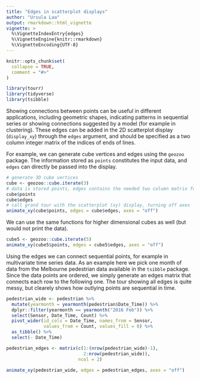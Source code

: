 ```yaml
---
title: "Edges in scatterplot displays"
author: "Ursula Laa"
output: rmarkdown::html_vignette
vignette: >
  %\VignetteIndexEntry{edges}
  %\VignetteEngine{knitr::rmarkdown}
  %\VignetteEncoding{UTF-8}
---
```


```r
knitr::opts_chunk$set(
  collapse = TRUE,
  comment = "#>"
)
```

```r
library(tourr)
library(tidyverse)
library(tsibble)
```

Showing connections between points can be useful in different applications, including geometric shapes, indicating patterns in sequential series or showing connections suggested by a model (for example in clustering). These edges can be added in the 2D scatterplot display (`display_xy`) through the `edges` argument, and should be specified as a two column integer matrix of the indices of ends of lines.

For example, we can generate cube vertices and edges using the `geozoo` package. The information stored as `points` constitutes the input data, and `edges` can directly be passed into the display.

```r
# generate 3D cube vertices
cube <- geozoo::cube.iterate(3)
# data is stored points, edges contains the needed two column matrix for connecting points
cube$points
cube$edges
# call grand tour with the scatterplot (xy) display, turning off axes
animate_xy(cube$points, edges = cube$edges, axes = "off")
```

We can use the same functions for higher dimensional cubes as well (but would not print the data).

```r
cube5 <- geozoo::cube.iterate(5)
animate_xy(cube5$points, edges = cube5$edges, axes = "off")
```

Using the edges we can connect sequential points, for example in multivariate time series data. As an example here we pick one month of data from the Melbourne pedestrian data available in the `tsibble` package. Since the data points are ordered, we simply generate an edges matrix that connects each row to the following one. The tour showing all edges is quite messy, but clearely shows how outlying points are sequential in time.

```r
pedestrian_wide <- pedestrian %>%
  mutate(yearmonth = yearmonth(pedestrian$Date_Time)) %>%
  dplyr::filter(yearmonth == yearmonth("2016 Feb")) %>%
  select(Sensor, Date_Time, Count) %>%
  pivot_wider(id_cols = Date_Time, names_from = Sensor,
              values_from = Count, values_fill = 0) %>%
  as_tibble() %>%
  select(- Date_Time)

pedestrian_edges <- matrix(c(1:(nrow(pedestrian_wide)-1),
                             2:nrow(pedestrian_wide)),
                           ncol = 2)

animate_xy(pedestrian_wide, edges = pedestrian_edges, axes = "off")


```

